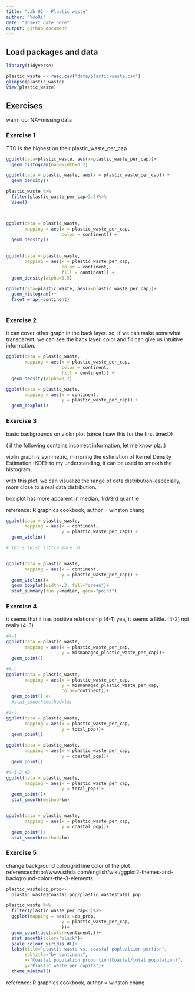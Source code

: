 ```yaml
---
title: "Lab 02 - Plastic waste"
author: "YooRi"
date: "Insert date here"
output: github_document
---
```


## Load packages and data

```r
library(tidyverse) 
```

```r
plastic_waste <- read.csv("data/plastic-waste.csv")
glimpse(plastic_waste)
View(plastic_waste)
```

## Exercises

warm up: NA=missing data

### Exercise 1

TTO is the highest on their plastic_waste_per_cap


```r
ggplot(data=plastic_waste, aes(x=plastic_waste_per_cap))+
  geom_histogram(bandwidth=0.2)

ggplot(data = plastic_waste, aes(x = plastic_waste_per_cap)) +
  geom_density()

plastic_waste %>%
  filter(plastic_waste_per_cap>3.5)%>%
  View()



ggplot(data = plastic_waste, 
       mapping = aes(x = plastic_waste_per_cap, 
                     color = continent)) +
  geom_density()
  

ggplot(data = plastic_waste, 
       mapping = aes(x = plastic_waste_per_cap, 
                     color = continent, 
                     fill = continent)) +
  geom_density(alpha=0.5)

ggplot(data=plastic_waste, aes(x=plastic_waste_per_cap))+
  geom_histogram()+
  facet_wrap(~continent)
  
```

### Exercise 2

it can cover other graph in the back layer. 
so, if we can make somewhat transparent, we can see the back layer.
color and fill can give us intuitive information. 

```r

ggplot(data = plastic_waste, 
       mapping = aes(x = plastic_waste_per_cap, 
                     color = continent, 
                     fill = continent)) +
  geom_density(alpha=0.2)

ggplot(data = plastic_waste, 
       mapping = aes(x = continent, 
                     y = plastic_waste_per_cap)) +
  geom_boxplot()

```

### Exercise 3

basic backgrounds on violin plot (since I saw this for the first time:D)

( if the following contains incorrect information, let me know plz..)

violin graph is symmetric, mirroring the estimation of Kernel Density Estimation (KDE)--to my understanding, it can be used to smooth the histogram. 

with this plot, we can visualize the range of data distribution--especially, more close to a real data distribution. 

box plot has more apparent in median, 1rd/3rd quantile

reference: R graphics cookbook, author = winston chang 

```r
ggplot(data = plastic_waste, 
       mapping = aes(x = continent, 
                     y = plastic_waste_per_cap)) +
  geom_violin()

# let's twist little more :D


ggplot(data = plastic_waste, 
       mapping = aes(x = continent, 
                     y = plastic_waste_per_cap)) +
  geom_violin()+
  geom_boxplot(width=.3, fill="green")+
  stat_summary(fun.y=median, geom="point")


```

### Exercise 4

it seems that it has positive relationship (4-1)
yea, it seems a little. (4-2)
not really (4-3)


```r
#4-1
ggplot(data = plastic_waste, 
       mapping = aes(x = plastic_waste_per_cap, 
                     y = mismanaged_plastic_waste_per_cap))+
  geom_point()

#4-2
ggplot(data = plastic_waste, 
       mapping = aes(x = plastic_waste_per_cap, 
                     y = mismanaged_plastic_waste_per_cap,
                     color=continent))+
  geom_point() #+
  #stat_smooth(method=lm)

#4-3
ggplot(data = plastic_waste, 
       mapping = aes(x = plastic_waste_per_cap, 
                     y = total_pop))+
  geom_point()

ggplot(data = plastic_waste, 
       mapping = aes(x = plastic_waste_per_cap, 
                     y = coastal_pop))+
  geom_point()

#4-3-2 XD
ggplot(data = plastic_waste, 
       mapping = aes(x = plastic_waste_per_cap, 
                     y = total_pop))+
  geom_point()+
  stat_smooth(method=lm)


ggplot(data = plastic_waste, 
       mapping = aes(x = plastic_waste_per_cap, 
                     y = coastal_pop))+
  geom_point()+
  stat_smooth(method=lm)

```

### Exercise 5

change background color/grid line color of the plot
references:http://www.sthda.com/english/wiki/ggplot2-themes-and-background-colors-the-3-elements


```r
plastic_waste$cp_prop<-
  plastic_waste$coastal_pop/plastic_waste$total_pop

plastic_waste %>%
  filter(plastic_waste_per_cap<3)%>%
  ggplot(mapping = aes(x =cp_prop,
                     y = plastic_waste_per_cap,
                     ))+
  geom_point(aes(color=continent,))+
  stat_smooth(color="black")+
  scale_colour_viridis_d()+
  labs(title="plastic waste vs. coastal poplualtion portion",
       subtitle="by continent",
       x="Coastal population proportion(Coastal/total population)",
       y="Plastic waste per capita")+
  theme_minimal()


```


reference: R graphics cookbook, author = winston chang 